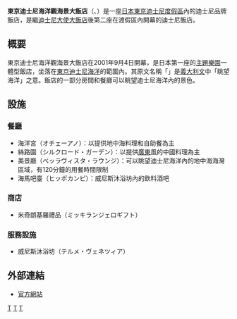 {{noteTA
|G1=Disney
|1=zh-cn:饭店;zh-tw:飯店;zh-hk:酒店;
}}

{{Infobox Disney resort
| name = 東京迪士尼海洋觀海景大飯店
| logo = Tokyo DisneySea Hotel MiraCosta logo.svg
| logosize = 
| caption = 
| image = Tokyo_disneysea_hotel_miracosta.jpg
| location = [[東京迪士尼度假區|東京迪士尼度假區]]
| type = TDR
| category = {{Rating|5}}
| opendate = 
| closedate = 
| theme = [[威尼斯|威尼斯]][[菲諾港|菲諾港]]
| sections = 
| roomnumber = 502
| suites = 
| operator = [[Milial渡假酒店|Milial]]
| owner = [[Oriental_Land|Oriental Land]]
| website = {{Official website|https://www.tokyodisneyresort.jp/hotel/dhm/}}
| greenlodge = 
}}
{{TDR}}

'''東京迪士尼海洋觀海景大飯店'''（{{lang|ja|東京ディズニーシー・ホテルミラコスタ}}、{{lang|en|Tokyo DisneySea Hotel MiraCosta}}）是一座[[日本|日本]][[東京迪士尼度假區|東京迪士尼度假區]]內的迪士尼品牌飯店，是繼[[迪士尼大使大飯店|迪士尼大使大飯店]]後第二座在渡假區內開幕的迪士尼飯店。

== 概要 ==
東京迪士尼海洋觀海景大飯店在2001年9月4日開幕，是日本第一座的[[主題樂園|主題樂園]]一體型飯店，坐落在[[東京迪士尼海洋|東京迪士尼海洋]]的範圍內。其原文名稱「{{lang|ja|ミラコスタ}}」是[[義大利文|義大利文]]中「眺望海洋」之意。飯店的一部分房間和餐廳可以眺望迪士尼海洋內的景色。

== 設施 ==
=== 餐廳 ===
*海洋宮（オチェーアノ）：以提供地中海料理和自助餐為主
*絲路園（シルクロード・ガーデン）：以提供[[廣東|廣東]]風的中國料理為主
*美景廳（ベッラヴィスタ・ラウンジ）：可以眺望迪士尼海洋內的地中海海灣區域，有120分鐘的用餐時間限制
*海馬吧臺（ヒッポカンピ）：威尼斯沐浴坊內的飲料酒吧

=== 商店 ===
*米奇朗基羅禮品（ミッキランジェロギフト）

=== 服務設施 ===
*威尼斯沐浴坊（テルメ・ヴェネツィア）

== 外部連結 ==
*[https://www.tokyodisneyresort.jp/hotel/dhm/ 官方網站] {{Wayback|url=https://www.tokyodisneyresort.jp/hotel/dhm/ |date=20210306031510 }}{{zh}}

{{東京迪士尼度假區}}

[[Category:東京迪士尼度假區旅館|T]]
[[Category:千葉縣旅館|T]]
[[Category:東京迪士尼海洋|T]]